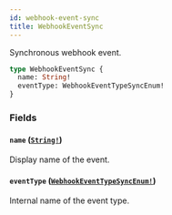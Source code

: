 ```yaml
---
id: webhook-event-sync
title: WebhookEventSync
---
```


Synchronous webhook event.

```graphql
type WebhookEventSync {
  name: String!
  eventType: WebhookEventTypeSyncEnum!
}
```

### Fields

#### `name` ([`String!`](../../../developer/api-reference/scalars/string))

Display name of the event.

#### `eventType` ([`WebhookEventTypeSyncEnum!`](../../../developer/api-reference/enums/webhook-event-type-sync-enum))

Internal name of the event type.

